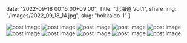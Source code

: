 date: "2022-09-18 00:15:00+09:00",
Title: "北海道 Vol.1",
share_img: "/images/2022_09_18_14.jpg",
slug: "hokkaido-1"
}

<img src="/images/2022_09_18_9.jpg" alt="post image" />
<img src="/images/2022_09_18_10.jpg" alt="post image" />
<img src="/images/2022_09_18_11.jpg" alt="post image" />
<img src="/images/2022_09_18_12.jpg" alt="post image" />
<img src="/images/2022_09_18_13.jpg" alt="post image" />
<img src="/images/2022_09_18_14.jpg" alt="post image" />
<img src="/images/2022_09_18_15.jpg" alt="post image" />
<img src="/images/2022_09_18_16.jpg" alt="post image" />
<img src="/images/2022_09_18_17.jpg" alt="post image" />
<img src="/images/2022_09_18_18.jpg" alt="post image" />